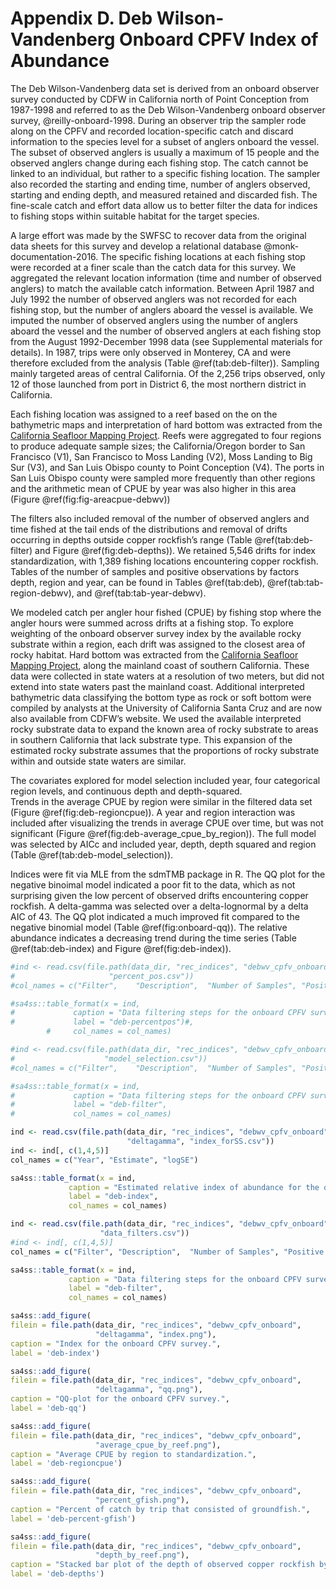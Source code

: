 # Appendix D. Deb Wilson-Vandenberg Onboard CPFV Index of Abundance {#dwv-cpfv-index}

The Deb Wilson-Vandenberg data set is derived from an onboard observer survey conducted 
by CDFW in California north of Point Conception from 1987-1998 and referred to as the Deb 
Wilson-Vandenberg onboard observer survey, @reilly-onboard-1998. During an 
observer trip the sampler rode along on the CPFV and recorded location-specific 
catch and discard information to the species level for a subset of anglers 
onboard the vessel. The subset of observed anglers is usually a maximum of 15 
people and the observed anglers change during each fishing stop.  The catch cannot be 
linked to an individual, but rather to a specific fishing location.  The sampler 
also recorded the starting and ending time, number of anglers observed, starting 
and ending depth, and measured retained and discarded fish. The fine-scale catch and effort 
data allow us to better filter the data for indices 
to fishing stops within suitable habitat for the target species.


A large effort was made by the SWFSC to recover data from the original data 
sheets for this survey and develop a relational database @monk-documentation-2016. 
The specific fishing locations at each fishing stop  were recorded at a finer 
scale than the catch data for this survey. We aggregated the relevant location 
information (time and number of observed anglers) to match the available catch 
information. Between April 1987 and July 1992 the number of observed anglers 
was not recorded for each fishing stop, but the number of anglers aboard the 
vessel is available.  We imputed the number of observed anglers using the number 
of anglers aboard the vessel and the number of observed anglers at each fishing 
stop from the August 1992-December 1998 data (see Supplemental materials for 
details). In 1987, trips were only observed in Monterey, CA and were therefore 
excluded from the analysis (Table \@ref(tab:deb-filter)). Sampling mainly
targeted areas of central California.  Of the 2,256 trips observed, only 12 of 
those launched from port in District 6, the most northern district in California.


Each fishing location was assigned to a reef based on the on the bathymetric maps 
and interpretation of hard bottom was extracted from 
the [California Seafloor Mapping Project](http://seafloor.otterlabs.org/index.html).
Reefs were aggregated to four regions to produce adequate sample sizes; 
the California/Oregon border to San Francisco (V1), San Francisco to Moss Landing (V2), 
Moss Landing to Big Sur (V3), and San Luis Obispo county to Point Conception (V4).  The ports in San 
Luis Obispo county were sampled more frequently than other regions and the arithmetic 
mean of CPUE by year was also higher in this area (Figure \@ref(fig:fig-areacpue-debwv))


The filters also included removal of the number of observed anglers and time fished at the tail 
ends of the distributions and removal of drifts occurring in depths outside copper rockfish's range 
(Table \@ref(tab:deb-filter) and Figure \@ref(fig:deb-depths)). 
We retained 5,546 drifts for index standardization, with 
1,389 fishing locations encountering copper rockfish.  
Tables of the number of samples and positive observations by factors depth, region and year, 
can be found in Tables \@ref(tab:deb), \@ref(tab:tab-region-debwv), and 
\@ref(tab:tab-year-debwv).


We modeled catch per angler hour fished (CPUE) by fishing stop where the angler 
hours were summed across drifts at a fishing stop. To explore weighting of the onboard observer survey index by the available 
rocky substrate within a region, each drift was assigned to the closest area 
of rocky habitat. Hard bottom was extracted from 
the [California Seafloor Mapping Project](http://seafloor.otterlabs.org/index.html), 
along the mainland coast of southern California. These data 
were collected in state waters at a resolution of two meters, but did not extend into state waters 
past the mainland coast. Additional interpreted bathymetric data classifying the bottom type as 
rock or soft bottom were compiled by analysts at the University of California Santa Cruz and are now
also available from CDFW's website. We used the available interpreted rocky substrate data to expand the 
known area of rocky substrate to areas in southern California that lack substrate type. This 
expansion of the estimated rocky substrate assumes that the proportions of rocky substrate within 
and outside state waters are similar.


The covariates explored for model selection included year, four categorical region levels, and continuous depth and depth-squared.  
Trends in the average CPUE by region were similar 
in the filtered data set (Figure \@ref(fig:deb-regioncpue)). A year and region interaction 
was included after visualizing the trends in average CPUE over time, but was not significant 
(Figure \@ref(fig:deb-average_cpue_by_region)). The full model was selected by AICc and 
included year, depth, depth squared and region
(Table \@ref(tab:deb-model_selection)). 

Indices were fit via MLE from the sdmTMB package in R. The QQ plot for the negative binoimal 
model indicated a poor fit to the data, which as not surprising given the low percent of 
observed drifts encountering copper rockfish. A delta-gamma
was selected over a delta-lognormal by a delta AIC of 43.  The QQ plot indicated a much 
improved fit compared to the negative binomial model (Table \@ref(fig:onboard-qq)).
The relative abundance indicates a decreasing trend during the time series (Table \@ref(tab:deb-index) 
and Figure \@ref(fig:deb-index)). 




```r
#ind <- read.csv(file.path(data_dir, "rec_indices", "debwv_cpfv_onboard", "north",
#                     "percent_pos.csv"))
#col_names = c("Filter",	"Description",	"Number of Samples", "Positive Samples")

#sa4ss::table_format(x = ind,
#             caption = "Data filtering steps for the onboard CPFV survey.",
#             label = "deb-percentpos")#,
        #     col_names = col_names)                         
```

\newpage

```r
#ind <- read.csv(file.path(data_dir, "rec_indices", "debwv_cpfv_onboard", "north",
#                    "model_selection.csv"))
#col_names = c("Filter",	"Description",	"Number of Samples", "Positive Samples")

#sa4ss::table_format(x = ind,
#             caption = "Data filtering steps for the onboard CPFV survey.",
#             label = "deb-filter",
#             col_names = col_names)                         
```


\newpage

```r

ind <- read.csv(file.path(data_dir, "rec_indices", "debwv_cpfv_onboard",
                          "deltagamma", "index_forSS.csv"))
ind <- ind[, c(1,4,5)]
col_names = c("Year", "Estimate", "logSE")

sa4ss::table_format(x = ind,
             caption = "Estimated relative index of abundance for the onboard CPFV survey.",
             label = "deb-index",
             col_names = col_names)                         
```



```r
ind <- read.csv(file.path(data_dir, "rec_indices", "debwv_cpfv_onboard",
                    "data_filters.csv"))
#ind <- ind[, c(1,4,5)]
col_names = c("Filter",	"Description",	"Number of Samples", "Positive Samples")

sa4ss::table_format(x = ind,
             caption = "Data filtering steps for the onboard CPFV survey.",
             label = "deb-filter",
             col_names = col_names)                         
```

\newpage

```r
sa4ss::add_figure(
filein = file.path(data_dir, "rec_indices", "debwv_cpfv_onboard",
                   "deltagamma", "index.png"), 
caption = "Index for the onboard CPFV survey.",
label = 'deb-index')
```

\newpage

```r
sa4ss::add_figure(
filein = file.path(data_dir, "rec_indices", "debwv_cpfv_onboard", 
                   "deltagamma", "qq.png"), 
caption = "QQ-plot for the onboard CPFV survey.",
label = 'deb-qq')
```

\newpage


```r
sa4ss::add_figure(
filein = file.path(data_dir, "rec_indices", "debwv_cpfv_onboard",
                   "average_cpue_by_reef.png"), 
caption = "Average CPUE by region to standardization.",
label = 'deb-regioncpue')
```

\newpage

```r
sa4ss::add_figure(
filein = file.path(data_dir, "rec_indices", "debwv_cpfv_onboard",
                   "percent_gfish.png"), 
caption = "Percent of catch by trip that consisted of groundfish.",
label = 'deb-percent-gfish')
```

\newpage


```r
sa4ss::add_figure(
filein = file.path(data_dir, "rec_indices", "debwv_cpfv_onboard",
                   "depth_by_reef.png"), 
caption = "Stacked bar plot of the depth of observed copper rockfish by region.",
label = 'deb-depths')
```

\newpage

